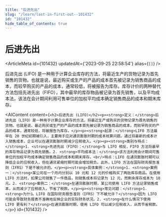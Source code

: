 ```yaml
---
title: "后进先出"
slug: "/learn/last-in-first-out--101432"
id: "101432"
hide_table_of_contents: true
---
```



# 后进先出

<ArticleMeta id={101432} updatedAt={'2023-09-25 22:58:54'} alias={`[]`} />
<div className='border-solid border-b border-t-0 my-4 border-[var(--ifm-color-gray-300)]' />

后进先出 (LIFO) 是一种用于计算企业库存的方法，将最近生产的货物记录为首先销售的货物。也就是说，最近购买或生产的产品的成本首先被记录为销售商品的成本，而较早购买的产品的成本，通常较低，将被报告为库存。库存计价的两种替代方法包括先进先出（FIFO），其中最早的库存物品被记录为首先销售，以及平均成本法，该法在会计期间利用可售单位的加权平均成本确定销售商品的成本和期末库存。

<AIContent content={`<h2>后进先出 (LIFO)</h2><p><strong>定义：</strong>后进先出（LIFO）是一种用于计算企业库存的方法，将最近生产或购买的货物记录为首先销售的货物。也就是说，最近购买或生产的产品的成本首先被记录为销售商品的成本，而较早购买的产品的成本，通常较低，将被报告为库存。</p><p><strong>起源：</strong>LIFO 方法最早在 20 世纪初期被引入，主要用于应对通货膨胀时期的成本核算问题。通过将最新的成本计入销售成本，企业可以在通货膨胀时期减少应税收入。</p><p><strong>类别与特点：</strong>1. <strong>先进先出（FIFO）：</strong>与 LIFO 相反，FIFO 方法将最早的库存物品记录为首先销售。2. <strong>平均成本法：</strong>该方法利用会计期间可售单位的加权平均成本确定销售商品的成本和期末库存。<br/>特点：LIFO 在通货膨胀时期可以降低企业的应税收入，但在通货紧缩时期可能会增加税负。此外，LIFO 方法在国际财务报告准则（IFRS）下是不被允许的。</p><p><strong>具体案例：</strong>1. <strong>案例一：</strong>某公司在一个月内分别以 10 元和 12 元的价格购买了两批库存商品。在使用 LIFO 方法时，如果公司销售了一件商品，则销售成本将记录为 12 元，而剩余库存成本为 10 元。2. <strong>案例二：</strong>在通货膨胀时期，某公司使用 LIFO 方法记录销售成本，从而减少了应税收入，节省了税款。</p><p><strong>常见问题：</strong>1. <strong>为什么 LIFO 在国际财务报告准则（IFRS）下不被允许？</strong>因为 LIFO 可能会导致财务报表不准确地反映企业的实际财务状况。2. <strong>在什么情况下使用 LIFO 更有利？</strong>在通货膨胀时期，使用 LIFO 可以减少应税收入，从而节省税款。</p>`} id={101432} />
